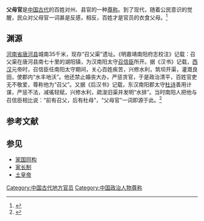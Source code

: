 {{original research}}
'''父母官'''是[[中国古代|中国古代]]的百姓对州、县官的一种[[尊称|尊称]]。到了现代，随着公民意识的觉醒，民众对父母官一词甚是反感，相反，百姓才是官员的衣食父母。<ref>{{cite web|url=http://news.xinhuanet.com/politics/2008-04/01/content_7897352.htm|title=有感于薄熙来对“父母官”的深度解读|accessdate=2011-02-07|archive-date=2008-09-21|archive-url=https://web.archive.org/web/20080921122719/http://news.xinhuanet.com/politics/2008-04/01/content_7897352.htm|dead-url=no}}</ref>

==渊源==
[[河南省|河南省]][[唐河县|唐河县]]城南35千米，现存“召父渠”遗址。《明嘉靖南阳府志校注》记载：召父渠在唐河县南七十里的湖阳镇，为汉南阳太守[[召信臣|召信臣]]所开。据《汉书》记载，[[西汉|西汉]]元帝时，召信臣任南阳太守期间，关心百姓疾苦，兴修水利，筑坝开渠，灌溉良田，使郡内“水丰地沃”。他还禁止婚丧大办，严惩贪官，于是政治清平，百姓官吏无不敬爱，尊称他为“召父”。又据《后汉书》记载，东汉南阳郡太守[[杜诗|杜诗]]善用计谋，严惩不法，减徭轻赋，兴修水利，疏浚旧渠并发明“水排”。当时南阳人把他与召信臣相比说：“前有召父，后有杜母”，“父母官”一词即源于此。<ref>{{cite web|url=http://leaders.people.com.cn/GB/6490100.html|title=南阳百万买官案：“人民公仆”羞杀“父母官”|accessdate=2011-02-07|archive-date=2016-03-04|archive-url=https://web.archive.org/web/20160304083923/http://leaders.people.com.cn/GB/6490100.html|dead-url=no}}</ref>

== 参考文献 ==
{{Reflist}}

== 参见 ==
* [[家国同构|家国同构]]
* [[家长制|家长制]]
* [[土皇帝|土皇帝]]

[[Category:中国古代地方官员|Category:中国古代地方官员]]
[[Category:中国政治人物尊称|Category:中国政治人物尊称]]